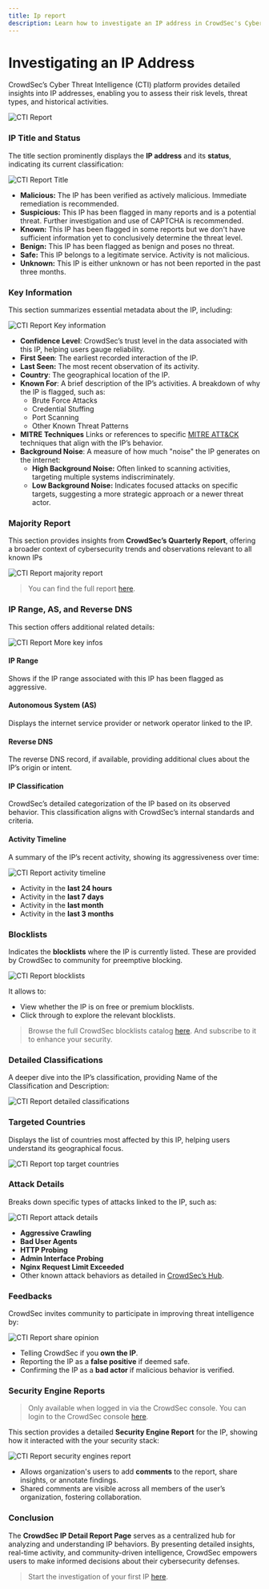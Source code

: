 ```yaml
---
title: Ip report
description: Learn how to investigate an IP address in CrowdSec's Cyber Threat Intelligence (CTI) platform.
---
```


# Investigating an IP Address

CrowdSec’s Cyber Threat Intelligence (CTI) platform provides detailed insights into IP addresses, enabling you to assess their risk levels, threat types, and historical activities.

![CTI Report](/img/console/cti/report/page.png)

### IP Title and Status

The title section prominently displays the **IP address** and its **status**, indicating its current classification:

![CTI Report Title](/img/console/cti/report/title.png)

-   **<span className="text-red-600 dark:text-red-400">Malicious:</span>** The IP has been verified as actively malicious. Immediate remediation is recommended.
-   **<span className="text-amber-600 dark:text-amber-400">Suspicious:</span>** This IP has been flagged in many reports and is a potential threat. Further investigation and use of CAPTCHA is recommended.
-   **<span className="text-purple-600 dark:text-purple-400">Known:</span>** This IP has been flagged in some reports but we don't have sufficient information yet to conclusively determine the threat level.
-   **<span className="text-cyan-600 dark:text-cyan-400">Benign:</span>** This IP has been flagged as benign and poses no threat.
-   **<span className="text-emerald-600 dark:text-emerald-400">Safe:</span>** This IP belongs to a legitimate service. Activity is not malicious.
-   **<span className="text-gray-600 dark:text-gray-400">Unknown:</span>** This IP is either unknown or has not been reported in the past three months.

### Key Information

This section summarizes essential metadata about the IP, including:

![CTI Report Key information](/img/console/cti/report/key_infos.png)

-   **Confidence Level**: CrowdSec’s trust level in the data associated with this IP, helping users gauge reliability.
-   **First Seen**: The earliest recorded interaction of the IP.
-   **Last Seen:** The most recent observation of its activity.
-   **Country**: The geographical location of the IP.
-   **Known For**: A brief description of the IP’s activities. A breakdown of why the IP is flagged, such as:
    -   Brute Force Attacks
    -   Credential Stuffing
    -   Port Scanning
    -   Other Known Threat Patterns
-   **MITRE Techniques** Links or references to specific [MITRE ATT&CK](https://attack.mitre.org/) techniques that align with the IP’s behavior.
-   **Background Noise**: A measure of how much "noise" the IP generates on the internet:
    -   **High Background Noise:** Often linked to scanning activities, targeting multiple systems indiscriminately.
    -   **Low Background Noise:** Indicates focused attacks on specific targets, suggesting a more strategic approach or a newer threat actor.

### Majority Report

This section provides insights from **CrowdSec’s Quarterly Report**, offering a broader context of cybersecurity trends and observations relevant to all known IPs

![CTI Report majority report](/img/console/cti/report/majority_report.png)

> You can find the full report [here](https://majorityreport.crowdsec.net/).

### IP Range, AS, and Reverse DNS

This section offers additional related details:

![CTI Report More key infos](/img/console/cti/report/more_info.png)

#### IP Range

Shows if the IP range associated with this IP has been flagged as aggressive.

#### Autonomous System (AS)

Displays the internet service provider or network operator linked to the IP.

#### Reverse DNS

The reverse DNS record, if available, providing additional clues about the IP’s origin or intent.

#### IP Classification

CrowdSec’s detailed categorization of the IP based on its observed behavior. This classification aligns with CrowdSec’s internal standards and criteria.

#### Activity Timeline

A summary of the IP’s recent activity, showing its aggressiveness over time:

![CTI Report activity timeline](/img/console/cti/report/activity.png)

-   Activity in the **last 24 hours**
-   Activity in the **last 7 days**
-   Activity in the **last month**
-   Activity in the **last 3 months**

### Blocklists

Indicates the **blocklists** where the IP is currently listed. These are provided by CrowdSec to community for preemptive blocking.

![CTI Report blocklists](/img/console/cti/report/blocklists.png)

It allows to:

-   View whether the IP is on free or premium blocklists.
-   Click through to explore the relevant blocklists.

> Browse the full CrowdSec blocklists catalog [here](https://app.crowdsec.net/blocklists). And subscribe to it to enhance your security.

### Detailed Classifications

A deeper dive into the IP’s classification, providing Name of the Classification and Description:

![CTI Report detailed classifications](/img/console/cti/report/classifications.png)

### Targeted Countries

Displays the list of countries most affected by this IP, helping users understand its geographical focus.

![CTI Report top target countries](/img/console/cti/report/top_target_countries.png)

### Attack Details

Breaks down specific types of attacks linked to the IP, such as:

![CTI Report attack details](/img/console/cti/report/attack_details.png)

-   **Aggressive Crawling**
-   **Bad User Agents**
-   **HTTP Probing**
-   **Admin Interface Probing**
-   **Nginx Request Limit Exceeded**
-   Other known attack behaviors as detailed in [CrowdSec’s Hub](https://app.crowdsec.net/hub).

### Feedbacks

CrowdSec invites community to participate in improving threat intelligence by:

![CTI Report share opinion](/img/console/cti/report/share_opinion.png)

-   Telling CrowdSec if you **own the IP**.
-   Reporting the IP as a **false positive** if deemed safe.
-   Confirming the IP as a **bad actor** if malicious behavior is verified.

### Security Engine Reports

> Only available when logged in via the CrowdSec console. You can login to the CrowdSec console [here](https://app.crowdsec.net/sign-in).

This section provides a detailed **Security Engine Report** for the IP, showing how it interacted with the your security stack:

![CTI Report security engines report](/img/console/cti/report/security_engines_report.png)

-   Allows organization's users to add **comments** to the report, share insights, or annotate findings.
-   Shared comments are visible across all members of the user’s organization, fostering collaboration.

### Conclusion

The **CrowdSec IP Detail Report Page** serves as a centralized hub for analyzing and understanding IP behaviors. By presenting detailed insights, real-time activity, and community-driven intelligence, CrowdSec empowers users to make informed decisions about their cybersecurity defenses.

> Start the investigation of your first IP [here](https://app.crowdsec.net/cti).
